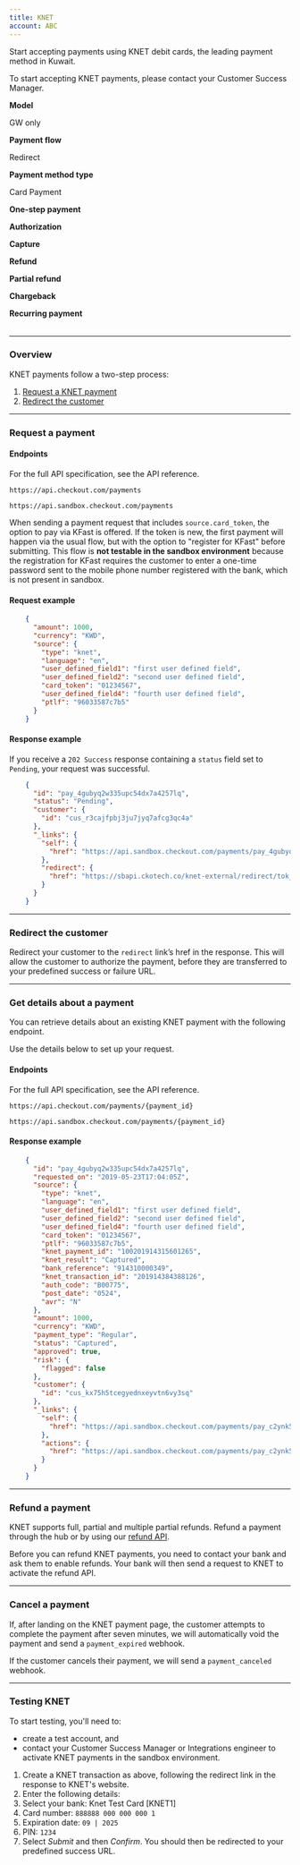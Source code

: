```yaml
---
title: KNET
account: ABC
---
```


Start accepting payments using KNET debit cards, the leading payment method in Kuwait.

<TipBox variant="info">

  To start accepting KNET payments, please contact your Customer Success Manager.

</TipBox>

<Table>
<TableBody>
<TableRow>
<TableCell withBackground>

**Model**

</TableCell>
<TableCell>

GW only

</TableCell>
</TableRow>
<TableRow>
<TableCell withBackground>

**Payment flow**

</TableCell>
<TableCell>

Redirect

</TableCell>
</TableRow>
<TableRow>
<TableCell withBackground>

**Payment method type**

</TableCell>
<TableCell>

Card Payment

</TableCell>
</TableRow>
<TableRow>
<TableCell withBackground>

**One-step payment**

</TableCell>
<TableTicCell type="check"/>
</TableRow>
<TableRow>
<TableCell withBackground>

**Authorization**

</TableCell>
<TableTicCell type="error"/>
</TableRow>
<TableRow>
<TableCell withBackground>

**Capture**

</TableCell>
<TableTicCell type="error" />
</TableRow>
<TableRow>
<TableCell withBackground>

**Refund**

</TableCell>
<TableTicCell type="check" />
</TableRow>
<TableRow>
<TableCell withBackground>

**Partial refund**

</TableCell>
<TableTicCell type="check" />
</TableRow>
<TableRow>
<TableCell withBackground>

**Chargeback**

</TableCell>
<TableTicCell type="error" />
</TableRow>
<TableRow>
<TableCell withBackground>

**Recurring payment**

</TableCell>
<TableTicCell type="error" />
</TableRow>
</TableBody>
</Table>


---

### Overview

KNET payments follow a two-step process:

1.  [Request a KNET payment](/payments/payment-methods/cards/knet#Request_a_payment)
2.  [Redirect the customer](/payments/payment-methods/cards/knet#Redirect_the_customer)

---

### Request a payment

#### Endpoints

For the full API specification, see the <ExternalLink href="https://api-reference.checkout.com" target="_blank">API reference</ExternalLink>.

<tabs>
<tab title="Live" active>
<LineCodeWrapper type="post">

`https://api.checkout.com/payments`

</LineCodeWrapper>
</tab>
<tab title="Sandbox">
<LineCodeWrapper type="post">

`https://api.sandbox.checkout.com/payments`

</LineCodeWrapper>
</tab>
</tabs>

<TipBox variant="note">

When sending a payment request that includes `source.card_token`, the option to pay via KFast is offered. If the token is new, the first payment will happen via the usual flow, but with the option to "register for KFast" before submitting. This flow is **not testable in the sandbox environment** because the registration for KFast requires the customer to enter a one-time password sent to the mobile phone number registered with the bank, which is not present in sandbox.

</TipBox>

#### Request example

```json
    {
      "amount": 1000,
      "currency": "KWD",
      "source": {
        "type": "knet",
        "language": "en",
        "user_defined_field1": "first user defined field",
        "user_defined_field2": "second user defined field",
        "card_token": "01234567",
        "user_defined_field4": "fourth user defined field",
        "ptlf": "96033587c7b5"
      }
    }
```

#### Response example

If you receive a `202 Success` response containing a `status` field set to `Pending`, your request was successful.

```json
    {
      "id": "pay_4gubyq2w335upc54dx7a4257lq",
      "status": "Pending",
      "customer": {
        "id": "cus_r3cajfpbj3ju7jyq7afcg3qc4a"
      },
      "_links": {
        "self": {
          "href": "https://api.sandbox.checkout.com/payments/pay_4gubyq2w335upc54dx7a4257lq"
        },
        "redirect": {
          "href": "https://sbapi.ckotech.co/knet-external/redirect/tok_tl6kftlhdpzephqelsbpyovl4i/pay"
        }
      }
    }
```

---

### Redirect the customer

Redirect your customer to the `redirect` link’s href in the response. This will allow the customer to authorize the payment, before they are transferred to your predefined success or failure URL.

---

### Get details about a payment

You can retrieve details about an existing KNET payment with the following endpoint.

Use the details below to set up your request.

#### Endpoints

For the full API specification, see the <ExternalLink href="https://api-reference.checkout.com" target="_blank">API reference</ExternalLink>.


<tabs>
<tab title="Live" active>
<LineCodeWrapper type="post">

`https://api.checkout.com/payments/{payment_id}`

</LineCodeWrapper>
</tab>
<tab title="Sandbox">
<LineCodeWrapper type="post">

`https://api.sandbox.checkout.com/payments/{payment_id}`

</LineCodeWrapper>
</tab>
</tabs>

#### Response example

```json
    {
      "id": "pay_4gubyq2w335upc54dx7a4257lq",
      "requested_on": "2019-05-23T17:04:05Z",
      "source": {
        "type": "knet",
        "language": "en",
        "user_defined_field1": "first user defined field",
        "user_defined_field2": "second user defined field",
        "user_defined_field4": "fourth user defined field",
        "card_token": "01234567",
        "ptlf": "96033587c7b5",
        "knet_payment_id": "100201914315601265",
        "knet_result": "Captured",
        "bank_reference": "914310000349",
        "knet_transaction_id": "201914384388126",
        "auth_code": "B00775",
        "post_date": "0524",
        "avr": "N"
      },
      "amount": 1000,
      "currency": "KWD",
      "payment_type": "Regular",
      "status": "Captured",
      "approved": true,
      "risk": {
        "flagged": false
      },
      "customer": {
        "id": "cus_kx75h5tcegyednxeyvtn6vy3sq"
      },
      "_links": {
        "self": {
          "href": "https://api.sandbox.checkout.com/payments/pay_c2ynk5nnjacuxia3r4matf5wmu"
        },
        "actions": {
          "href": "https://api.sandbox.checkout.com/payments/pay_c2ynk5nnjacuxia3r4matf5wmu/actions"
        }
      }
    }
```

---

### Refund a payment

KNET supports full, partial and multiple partial refunds. Refund a payment through the <ExternalLink href="https://hub.checkout.com/v2" target="_blank">hub</ExternalLink> or by using our [refund API](/payments/manage-payments/refund-a-payment").

<TipBox variant="note">

Before you can refund KNET payments, you need to contact your bank and ask them to enable refunds. Your bank will then send a request to KNET to activate the refund API.

</TipBox>

---

### Cancel a payment

If, after landing on the KNET payment page, the customer attempts to complete the payment after seven minutes, we will automatically void the payment and send a `payment_expired` webhook.

If the customer cancels their payment, we will send a `payment_canceled` webhook.

---

### Testing KNET

<TipBox variant="note">

To start testing, you'll need to:

*   <ExternalLink href="https://www.checkout.com/get-test-account" target="_blank">create a test account</ExternalLink>, and
*   contact your Customer Success Manager or Integrations engineer to activate KNET payments in the sandbox environment.

</TipBox>

1.  Create a KNET transaction as above, following the redirect link in the response to KNET's website.
2.  Enter the following details:
1.  Select your bank: Knet Test Card \[KNET1\]
2.  Card number:  `888888 000 000 000 1`
3.  Expiration date: `09 | 2025`
4.  PIN: `1234`
3.  Select _Submit_ and then _Confirm_. You should then be redirected to your predefined success URL.
